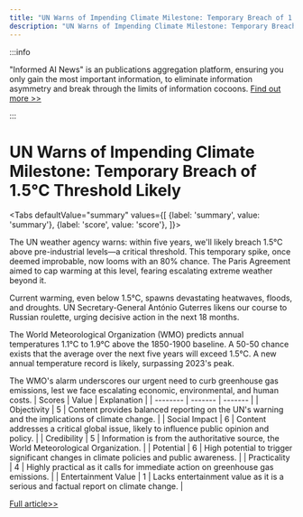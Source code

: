 ```yaml
---
title: "UN Warns of Impending Climate Milestone: Temporary Breach of 1.5°C Threshold Likely"
description: "UN Warns of Impending Climate Milestone: Temporary Breach of 1.5°C Threshold Likely"
---
```



:::info

"Informed AI News" is an publications aggregation platform, ensuring you only gain the most important information, to eliminate information asymmetry and break through the limits of information cocoons.  [Find out more >>](/)

:::

# UN Warns of Impending Climate Milestone: Temporary Breach of 1.5°C Threshold Likely


<Tabs
	defaultValue="summary"
	values={[
	{label: 'summary', value: 'summary'},
	{label: 'score', value: 'score'},
]}>
<TabItem value="summary">


The UN weather agency warns: within five years, we'll likely breach 1.5°C above pre-industrial levels—a critical threshold. This temporary spike, once deemed improbable, now looms with an 80% chance. The Paris Agreement aimed to cap warming at this level, fearing escalating extreme weather beyond it.

Current warming, even below 1.5°C, spawns devastating heatwaves, floods, and droughts. UN Secretary-General António Guterres likens our course to Russian roulette, urging decisive action in the next 18 months.

The World Meteorological Organization (WMO) predicts annual temperatures 1.1°C to 1.9°C above the 1850-1900 baseline. A 50-50 chance exists that the average over the next five years will exceed 1.5°C. A new annual temperature record is likely, surpassing 2023's peak.

The WMO's alarm underscores our urgent need to curb greenhouse gas emissions, lest we face escalating economic, environmental, and human costs.
</TabItem>
<TabItem value="score">
	| Scores     | Value   | Explanation |
	| -------- | ------- | ------- |
	| Objectivity  | 5    | Content provides balanced reporting on the UN's warning and the implications of climate change.    |
	| Social Impact | 6     | Content addresses a critical global issue, likely to influence public opinion and policy.    |
	| Credibility    | 5    | Information is from the authoritative source, the World Meteorological Organization.    |
	| Potential    | 6    | High potential to trigger significant changes in climate policies and public awareness.    |
	| Practicality    | 4    | Highly practical as it calls for immediate action on greenhouse gas emissions.    |
	| Entertainment Value    | 1    | Lacks entertainment value as it is a serious and factual report on climate change.    |
</TabItem>
</Tabs>

[Full article>>](https://www.cnbc.com/2024/06/05/un-world-to-briefly-hit-1point5-degree-warming-threshold-in-next-5-years.html)
